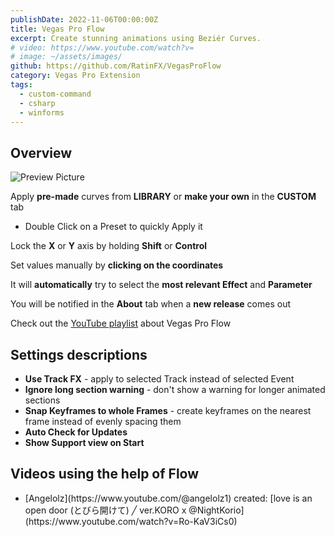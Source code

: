 ```yaml
---
publishDate: 2022-11-06T00:00:00Z
title: Vegas Pro Flow
excerpt: Create stunning animations using Beziér Curves.
# video: https://www.youtube.com/watch?v=
# image: ~/assets/images/
github: https://github.com/RatinFX/VegasProFlow
category: Vegas Pro Extension
tags:
  - custom-command
  - csharp
  - winforms
---
```


## Overview

![Preview Picture](/preview/vegas-pro-flow.png)

Apply **pre-made** curves from **LIBRARY** or **make your own** in the **CUSTOM** tab

- Double Click on a Preset to quickly Apply it

Lock the **X** or **Y** axis by holding **Shift** or **Control**

Set values manually by **clicking on the coordinates**

It will **automatically** try to select the **most relevant Effect** and **Parameter**

You will be notified in the **About** tab when a **new release** comes out

Check out the [YouTube playlist](https://www.youtube.com/playlist?list=PL9FpRwzrQ-HQ-SYhEQlY1euIJl_zx7ZVl) about Vegas Pro Flow

## Settings descriptions

- **Use Track FX** - apply to selected Track instead of selected Event
- **Ignore long section warning** - don't show a warning for longer animated sections
- **Snap Keyframes to whole Frames** - create keyframes on the nearest frame instead of evenly spacing them
- **Auto Check for Updates**
- **Show Support view on Start**

## Videos using the help of Flow

<ul class="not-prose text-justify highlight-link-a">
  <li>
    [Angelolz](https://www.youtube.com/@angelolz1) created: [love is an open door (とびら開けて) ╱ ver.KORO x
    @NightKorio](https://www.youtube.com/watch?v=Ro-KaV3iCs0)
  </li>
</ul>
